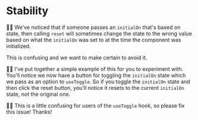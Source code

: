 # Stability

<EpicVideo url="https://www.epicreact.dev/workshops/advanced-react-patterns/stability" />

👨‍💼 We've noticed that if someone passes an `initialOn` that's based on state,
then calling `reset` will sometimes change the state to the wrong value based on
what the `initialOn` was set to at the time the component was initialized.

This is confusing and we want to make certain to avoid it.

🧝‍♂️ I've put together a simple example of this for you to experiment with. You'll
notice we now have a button for toggling the `initialOn` state which we pass as
an option to `useToggle`. So if you toggle the `initialOn` state and then click
the reset button, you'll notice it resets to the current `initialOn` state, not
the original one.

👨‍💼 This is a little confusing for users of the `useToggle` hook, so please fix
this issue! Thanks!
